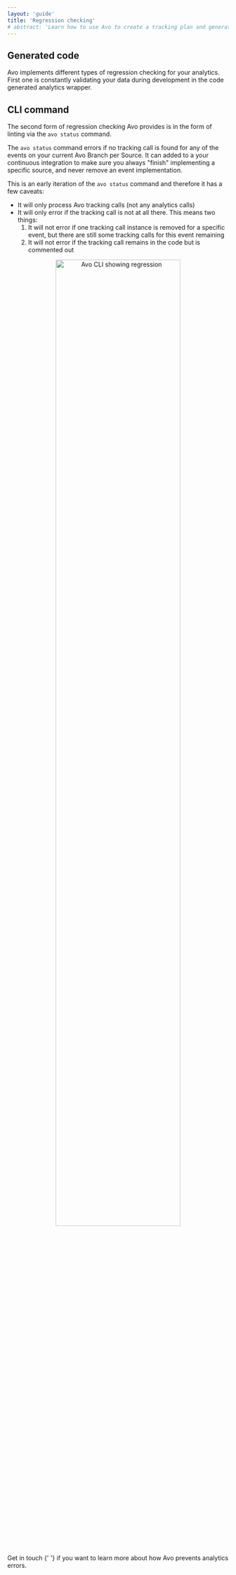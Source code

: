 ```yaml
---
layout: 'guide'
title: 'Regression checking'
# abstract: 'Learn how to use Avo to create a tracking plan and generate high quality, actionable data.'
---
```



## Generated code

Avo implements different types of regression checking for your analytics. First
one is constantly validating your data during development in the code generated
analytics wrapper.

## CLI command

The second form of regression checking Avo provides is in the form of linting
via the `avo status` command.

The `avo status` command errors if no tracking call is found for any of the events on your current Avo Branch per Source. It can added to a your continuous integration to make sure you always "finish" implementing a specific source, and never remove an event implementation.

This is an early iteration of the `avo status` command and therefore it has a few caveats:

- It will only process Avo tracking calls (not any analytics calls)
- It will only error if the tracking call is not at all there. This means two things:
  1. It will not error if one tracking call instance is removed for a specific event, but there are still some tracking calls for this event remaining
  2. It will not error if the tracking call remains in the code but is commented out

<center>
  <img
    src={require('../../images/regression.png')}
    width="75%"
    alt="Avo CLI showing regression"
  />
</center>

<p>
  <Link passHref href="/help/troubleshooting">
    <a>Get in touch</a>
  </Link>{' '}
  if you want to learn more about how Avo prevents analytics errors.
</p>
